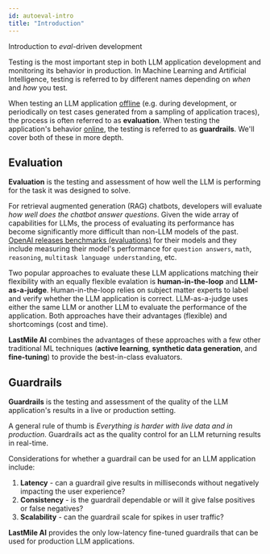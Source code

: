 ```yaml
---
id: autoeval-intro
title: "Introduction"
---
```



Introduction to *eval*-driven development

Testing is the most important step in both LLM application development and monitoring its behavior in production. In Machine Learning and Artificial Intelligence, testing is referred to by different names depending on _when_ and _how_ you test. 

When testing an LLM application <u>offline</u> (e.g. during development, or periodically on test cases generated from a sampling of application traces), the process is often referred to as **evaluation**. 
When testing the application's behavior <u>online</u>, the testing is referred to as **guardrails**. We'll cover both of these in more depth.

## Evaluation

**Evaluation** is the testing and assessment of how well the LLM is performing for the task it was designed to solve.

For retrieval augmented generation (RAG) chatbots, developers will evaluate _how well does the chatbot answer questions_. Given the wide array of capabilities for LLMs, the process of evaluating its performance has become significantly more difficult than non-LLM models of the past. [OpenAI releases benchmarks (evaluations)](https://github.com/openai/simple-evals?tab=readme-ov-file#benchmark-results) for their models and they include measuring their model's performance for `question answers`, `math`, `reasoning`, `multitask language understanding`, etc.

Two popular approaches to evaluate these LLM applications matching their flexibility with an equally flexible evalation is **human-in-the-loop** and **LLM-as-a-judge**. Human-in-the-loop relies on subject matter experts to label and verify whether the LLM application is correct. LLM-as-a-judge uses either the same LLM or another LLM to evaluate the performance of the application. Both approaches have their advantages (flexible) and shortcomings (cost and time).

**LastMile AI** combines the advantages of these approaches with a few other traditional ML techniques (**active learning**, **synthetic data generation**, and **fine-tuning**) to provide the best-in-class evaluators.

## Guardrails

**Guardrails** is the testing and assessment of the quality of the LLM application's results in a live or production setting.

A general rule of thumb is _Everything is harder with live data and in production_. Guardrails act as the quality control for an LLM returning results in real-time.

Considerations for whether a guardrail can be used for an LLM application include:

1. **Latency** - can a guardrail give results in milliseconds without negatively impacting the user experience?
2. **Consistency** - is the guardrail dependable or will it give false positives or false negatives?
3. **Scalability** - can the guardrail scale for spikes in user traffic?

**LastMile AI** provides the only low-latency fine-tuned guardrails that can be used for production LLM applications.
